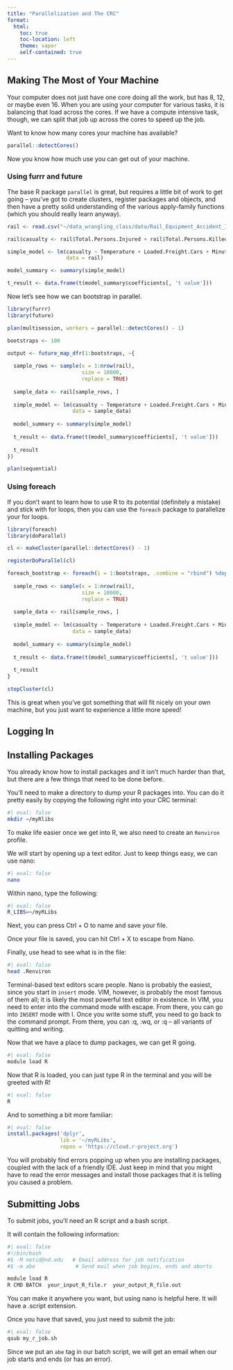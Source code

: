 ```yaml
---
title: "Parallelization and The CRC"
format:
  html:
    toc: true
    toc-location: left
    theme: vapor
    self-contained: true
---
```


## Making The Most of Your Machine

Your computer does not just have one core doing all the work, but has 8, 12, or maybe even 16. When you are using your computer for various tasks, it is balancing that load across the cores. If we have a compute intensive task, though, we can split that job up across the cores to speed up the job. 

Want to know how many cores your machine has available?

```r
parallel::detectCores()
```

Now you know how much use you can get out of your machine. 

### Using furrr and future

The base R package `parallel` is great, but requires a little bit of work to get going -- you've got to create clusters, register packages and objects, and then have a pretty solid understanding of the various apply-family functions (which you should really learn anyway). 

```r
rail <- read.csv("~/data_wrangling_class/data/Rail_Equipment_Accident_Incident_Data.csv")

rail$casualty <- rail$Total.Persons.Injured + rail$Total.Persons.Killed

simple_model <- lm(casualty ~ Temperature + Loaded.Freight.Cars + Minutes.Conductors.On.Duty, 
                   data = rail)

model_summary <- summary(simple_model)

t_result <- data.frame(t(model_summary$coefficients[, 't value']))
```

Now let's see how we can bootstrap in parallel.

```r
library(furrr)
library(future)

plan(multisession, workers = parallel::detectCores() - 1)

bootstraps <- 100

output <- future_map_dfr(1:bootstraps, ~{
  
  sample_rows <- sample(x = 1:nrow(rail), 
                        size = 10000, 
                        replace = TRUE)
  
  sample_data <- rail[sample_rows, ]
  
  simple_model <- lm(casualty ~ Temperature + Loaded.Freight.Cars + Minutes.Conductors.On.Duty, 
                     data = sample_data)
  
  model_summary <- summary(simple_model)
  
  t_result <- data.frame(t(model_summary$coefficients[, 't value']))
  
  t_result
})

plan(sequential)
```

### Using foreach

If you don't want to learn how to use R to its potential (definitely a mistake) and stick with for loops, then you can use the `foreach` package to parallelize your for loops.

```r
library(foreach)
library(doParallel)

cl <- makeCluster(parallel::detectCores() - 1)

registerDoParallel(cl)

foreach_bootstrap <- foreach(i = 1:bootstraps, .combine = "rbind") %dopar% {
  
  sample_rows <- sample(x = 1:nrow(rail), 
                        size = 10000, 
                        replace = TRUE)
  
  sample_data <- rail[sample_rows, ]
  
  simple_model <- lm(casualty ~ Temperature + Loaded.Freight.Cars + Minutes.Conductors.On.Duty, 
                     data = sample_data)
  
  model_summary <- summary(simple_model)
  
  t_result <- data.frame(t(model_summary$coefficients[, 't value']))
  
  t_result
}

stopCluster(cl)
```

This is great when you've got something that will fit nicely on your own machine, but you just want to experience a little more speed!

## Logging In

## Installing Packages

You already know how to install packages and it isn't much harder than that, but there are a few things that need to be done before. 

You'll need to make a directory to dump your R packages into. You can do it pretty easily by copying the following right into your CRC terminal:

```bash
#| eval: false
mkdir ~/myRlibs
```

To make life easier once we get into R, we also need to create an `Renviron` profile.

We will start by opening up a text editor. Just to keep things easy, we can use nano:

```bash
#| eval: false
nano
```

Within nano, type the following:

```bash
#| eval: false
R_LIBS=~/myRLibs
```

Next, you can press Ctrl + O to name and save your file. 

Once your file is saved, you can hit Ctrl + X to escape from Nano.

Finally, use head to see what is in the file:

```bash
#| eval: false
head .Renviron
```

::: {.callout-note}
Terminal-based text editors scare people. Nano is probably the easiest, since you start in `insert` mode. VIM, however, is probably the most famous of them all; it is likely the most powerful text editor in existence. In VIM, you need to enter into the command mode with escape. From there, you can go into `INSERT` mode with I. Once you write some stuff, you need to go back to the command prompt. From there, you can :q, :wq, or :q -- all variants of quitting and writing.
:::

Now that we have a place to dump packages, we can get R going.

```bash
#| eval: false
module load R
```

Now that R is loaded, you can just type R in the terminal and you will be greeted with R!

```bash
#| eval: false
R
```

And to something a bit more familiar:

```r
#| eval: false
install.packages('dplyr', 
                 lib = '~/myRLibs', 
                 repos = 'https://cloud.r-project.org')
```

You will probably find errors popping up when you are installing packages, coupled with the lack of a friendly IDE. Just keep in mind that you might have to read the error messages and install those packages that it is telling you caused a problem. 

## Submitting Jobs

To submit jobs, you'll need an R script and a bash script. 

It will contain the following information:

```bash
#| eval: false
#!/bin/bash 
#$ -M netid@nd.edu   # Email address for job notification
#$ -m abe             # Send mail when job begins, ends and aborts

module load R
R CMD BATCH  your_input_R_file.r  your_output_R_file.out
```

You can make it anywhere you want, but using nano is helpful here. It will have a .script extension. 

Once you have that saved, you just need to submit the job:

```bash
#| eval: false
qsub my_r_job.sh
```

Since we put an `abe` tag in our batch script, we will get an email when our job starts and ends (or has an error).


